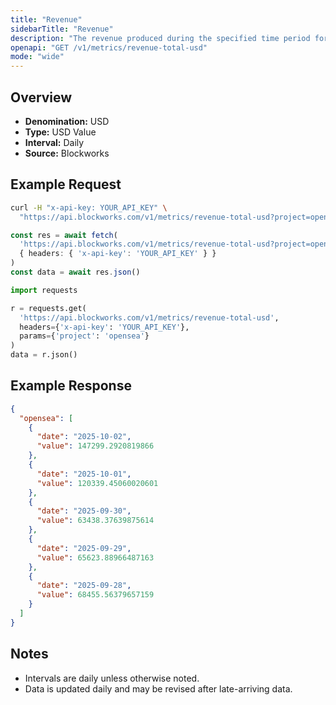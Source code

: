 ```yaml
---
title: "Revenue"
sidebarTitle: "Revenue"
description: "The revenue produced during the specified time period for given project."
openapi: "GET /v1/metrics/revenue-total-usd"
mode: "wide"
---
```


## Overview

- **Denomination:** USD
- **Type:** USD Value
- **Interval:** Daily
- **Source:** Blockworks

## Example Request

<CodeGroup>

```bash cURL
curl -H "x-api-key: YOUR_API_KEY" \
  "https://api.blockworks.com/v1/metrics/revenue-total-usd?project=opensea"
```

```typescript TypeScript
const res = await fetch(
  'https://api.blockworks.com/v1/metrics/revenue-total-usd?project=opensea',
  { headers: { 'x-api-key': 'YOUR_API_KEY' } }
)
const data = await res.json()
```

```python Python
import requests

r = requests.get(
  'https://api.blockworks.com/v1/metrics/revenue-total-usd',
  headers={'x-api-key': 'YOUR_API_KEY'},
  params={'project': 'opensea'}
)
data = r.json()
```

</CodeGroup>

## Example Response

```json
{
  "opensea": [
    {
      "date": "2025-10-02",
      "value": 147299.2920819866
    },
    {
      "date": "2025-10-01",
      "value": 120339.45060020601
    },
    {
      "date": "2025-09-30",
      "value": 63438.37639875614
    },
    {
      "date": "2025-09-29",
      "value": 65623.88966487163
    },
    {
      "date": "2025-09-28",
      "value": 68455.56379657159
    }
  ]
}
```

## Notes
- Intervals are daily unless otherwise noted.
- Data is updated daily and may be revised after late-arriving data.